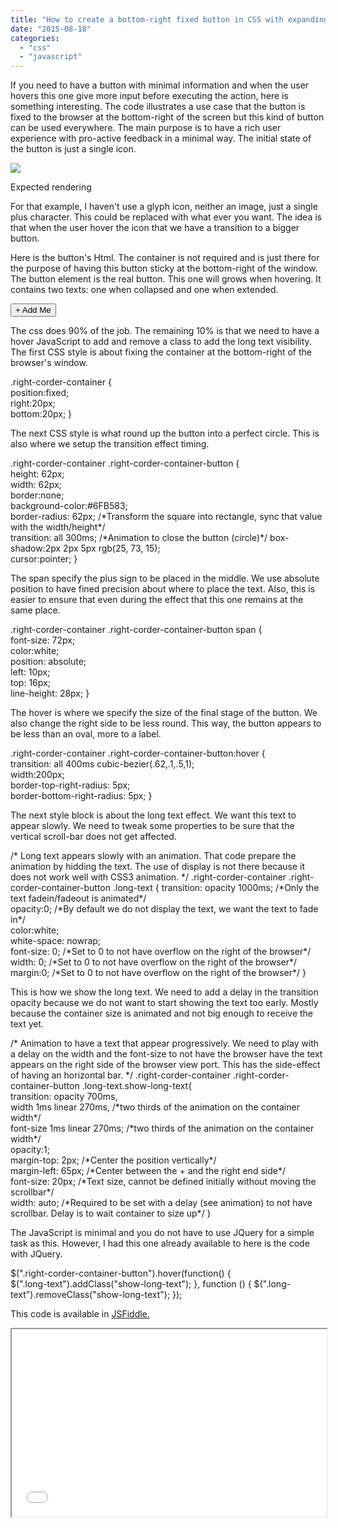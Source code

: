 ```yaml
---
title: "How to create a bottom-right fixed button in CSS with expanding hover animation"
date: "2015-08-18"
categories: 
  - "css"
  - "javascript"
---
```


If you need to have a button with minimal information and when the user hovers this one give more input before executing the action, here is something interesting. The code illustrates a use case that the button is fixed to the browser at the bottom-right of the screen but this kind of button can be used everywhere. The main purpose is to have a rich user experience with pro-active feedback in a minimal way. The initial state of the button is just a single icon.

![](images/PlusImage.png)

Expected rendering

For that example, I haven't use a glyph icon, neither an image, just a single plus character. This could be replaced with what ever you want. The idea is that when the user hover the icon that we have a transition to a bigger button.

Here is the button's Html. The container is not required and is just there for the purpose of having this button sticky at the bottom-right of the window. The button element is the real button. This one will grows when hovering. It contains two texts: one when collapsed and one when extended.

<div class="right-corder-container">     
	<button class="right-corder-container-button">         
		<span class="short-text">+</span>         
		<span class="long-text">Add Me</span>     
	</button> 
</div>

The css does 90% of the job. The remaining 10% is that we need to have a hover JavaScript to add and remove a class to add the long text visibility. The first CSS style is about fixing the container at the bottom-right of the browser's window.

.right-corder-container {     
    position:fixed;     
    right:20px;     
    bottom:20px; 
}

The next CSS style is what round up the button into a perfect circle. This is also where we setup the transition effect timing.

.right-corder-container .right-corder-container-button {     
     height: 62px;     
     width: 62px;     
     border:none;    
     background-color:#6FB583;     
     border-radius: 62px;        /\*Transform the square into rectangle, sync that value with the width/height\*/     
     transition: all 300ms;      /\*Animation to close the button (circle)\*/     box-shadow:2px 2px 5px rgb(25, 73, 15);     
     cursor:pointer; 
}

The span specify the plus sign to be placed in the middle. We use absolute position to have fined precision about where to place the text. Also, this is easier to ensure that even during the effect that this one remains at the same place.

.right-corder-container .right-corder-container-button span {     
    font-size: 72px;     
    color:white;     
    position: absolute;    
    left: 10px;     
    top: 16px;     
    line-height: 28px; 
}

The hover is where we specify the size of the final stage of the button. We also change the right side to be less round. This way, the button appears to be less than an oval, more to a label.

.right-corder-container .right-corder-container-button:hover {     
    transition: all 400ms cubic-bezier(.62,.1,.5,1);     
    width:200px;     
    border-top-right-radius: 5px;     
    border-bottom-right-radius: 5px; 
}

The next style block is about the long text effect. We want this text to appear slowly. We need to tweak some properties to be sure that the vertical scroll-bar does not get affected.

/\*     Long text appears slowly with an animation. That code prepare the animation by hidding the text.     The use of display is not there because it does not work well with CSS3 animation. \*/ 
.right-corder-container .right-corder-container-button .long-text {     transition: opacity 1000ms; /\*Only the text fadein/fadeout is animated\*/     
opacity:0;                /\*By default we do not display the text, we want the text to fade in\*/     
color:white;     
white-space: nowrap;     
font-size: 0;             /\*Set to 0 to not have overflow on the right of the browser\*/     
width: 0;                 /\*Set to 0 to not have overflow on the right of the browser\*/     
margin:0;                 /\*Set to 0 to not have overflow on the right of the browser\*/ }

  
This is how we show the long text. We need to add a delay in the transition opacity because we do not want to start showing the text too early. Mostly because the container size is animated and not big enough to receive the text yet.

 /\*     Animation to have a text that appear progressively. We need to play with a delay     on the width and the font-size to not have the browser have the text appears on the right     side of the browser view port. This has the side-effect of having an horizontal bar. \*/ 
.right-corder-container .right-corder-container-button .long-text.show-long-text{   
    transition: opacity 700ms,               
    width 1ms linear 270ms,       /\*two thirds of the animation on the container width\*/               
    font-size 1ms linear 270ms;   /\*two thirds of the animation on the container width\*/   
    opacity:1;   
    margin-top: 2px;                          /\*Center the position vertically\*/   
     margin-left: 65px;                        /\*Center between the + and the right end side\*/   
    font-size: 20px;                          /\*Text size, cannot be defined initially without moving the scrollbar\*/   
    width: auto;                              /\*Required to be set with a delay (see animation) to not have scrollbar. Delay is to wait container to size up\*/ 
}

  
The JavaScript is minimal and you do not have to use JQuery for a simple task as this. However, I had this one already available to here is the code with JQuery.

$(".right-corder-container-button").hover(function() 
{     
$(".long-text").addClass("show-long-text"); }, function () {     $(".long-text").removeClass("show-long-text"); 
});

This code is available in [JSFiddle.](http://jsfiddle.net/mrdesjardins/tbtn7wow/)

<iframe src="//jsfiddle.net/mrdesjardins/tbtn7wow/embedded/result,js,html,css/" width="100%" height="300" allowfullscreen="allowfullscreen"></iframe>
